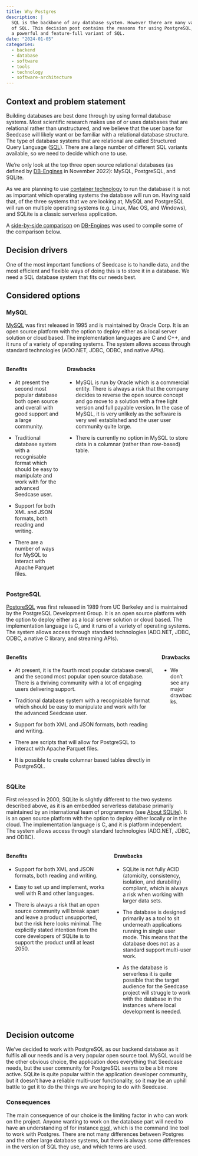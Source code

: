 ```yaml
---
title: Why Postgres
description: |
  SQL is the backbone of any database system. However there are many variants
  of SQL. This decision post contains the reasons for using PostgreSQL, which is
  a powerful and feature-full variant of SQL.
date: "2024-01-05"
categories:
  - backend
  - database
  - software
  - tools
  - technology
  - software-architecture
---
```


## Context and problem statement

Building databases are best done through by using formal database systems. Most scientific research makes use of or uses databases that are relational rather than unstructured, and we believe that the user base for Seedcase will likely want or be familiar with a relational database structure. The type of database systems that are relational are called Structured Query Language ([SQL](https://en.wikipedia.org/wiki/SQL)). There are a large number of different SQL variants available, so we need to decide which one to use.

We're only look at the top three open source relational databases (as defined by [DB-Engines](https://db-engines.com/en/ranking/relational+dbms) in November 2022): MySQL, PostgreSQL, and SQLite.

As we are planning to use [container technology](why-containers.qmd) to run the database it is not as important which operating systems the database will run on.  Having said that, of the three systems that we are looking at, MySQL and PostgreSQL will run on multiple operating systems (e.g. Linux, Mac OS, and Windows), and SQLite is a classic serverless application.

A [side-by-side comparison](https://db-engines.com/en/system/MySQL%3BPostgreSQL%3BSQLite)
on [DB-Engines](https://db-engines.com) was used to compile some of the comparison below.

## Decision drivers

One of the most important functions of Seedcase is to handle data, and the most efficient and flexible ways of doing this is to store it in a database. We need a SQL database system that fits our needs best. 

## Considered options

### MySQL

[MySQL](www.mysql.com) was first released in 1995 and is maintained by Oracle Corp. It is an open source platform with the option to deploy either as a local server solution or cloud based. The implementation languages are C and C++, and it runs of a variety of operating systems. The system allows access through standard technologies (ADO.NET, JDBC, ODBC, and native APIs).

::: columns
::: {.column}

#### Benefits 

* At present the second most popular database both open source and overall with good support and a large community.

* Traditional database system with a recognisable format which should be easy to manipulate and work with for the advanced Seedcase user.

* Support for both XML and JSON formats, both reading and writing.

* There are a number of ways for MySQL to interact with Apache Parquet files.

:::
::: {.column}

#### Drawbacks

* MySQL is run by Oracle which is a commercial entity. There is always a risk that the company decides to reverse the open source concept and go move to a solution with a free light version and full payable version. In the case of MySQL, it is very unlikely as the software is very well established and the user user community quite large.

* There is currently no option in MySQL to store data in a columnar (rather than row-based) table.

:::
:::

### PostgreSQL

[PostgreSQL](www.postgresql.org) was first released in 1989 from UC Berkeley and is maintained by the PostgreSQL Development Group. It is an open source platform with the option to deploy either as a local server solution or cloud based. The implementation language is C, and it runs of a variety of operating systems. The system allows access through standard technologies (ADO.NET, JDBC, ODBC, a native C library, and streaming APIs).

::: columns
::: {.column}

#### Benefits 

* At present, it is the fourth most popular database overall, and the second most popular open source database. There is a thriving community with a lot of engaging users delivering support.

* Traditional database system with a recognisable format which should be easy to manipulate and work with for the advanced Seedcase user. 

* Support for both XML and JSON formats, both reading and writing.

* There are scripts that will allow for PostgreSQL to interact with Apache Parquet files.

* It is possible to create columnar based tables directly in PostgreSQL.

:::
::: {.column}

#### Drawbacks

* We don't see any major drawbacks.

:::
:::

### SQLite

First released in 2000, SQLite is slightly different to the two systems described above, as it is an embedded serverless database primarily maintained by an international team of programmers (see [About SQLite](https://www.sqlite.org/about.html)). It is an open source platform with the option to deploy either locally or in the cloud. The implementation language is C, and it is platform independent. The system allows access through standard technologies (ADO.NET, JDBC, and ODBC).

::: columns
::: {.column}

#### Benefits 

* Support for both XML and JSON formats, both reading and writing. 

* Easy to set up and implement, works well with R and other languages. 

* There is always a risk that an open source community will break apart and leave a product unsupported, but the risk here looks minimal. The explicitly stated intention from the core developers of SQLite is to support the product until at least 2050.

:::
::: {.column}

#### Drawbacks

* SQLite is not fully ACID (atomicity, consistency, isolation, and durability) compliant, which is always a risk when working with larger data sets.

* The database is designed primarily as a tool to sit underneath applications running in single user mode. This means that the database does not as a standard support multi-user work.

* As the database is serverless it is quite possible that the target audience for the Seedcase project will struggle to work with the database in the instances where local development is needed.

:::
:::

## Decision outcome

We've decided to work with PostgreSQL as our backend database as it fulfils all our needs and is a very popular open source tool. MySQL would be the other obvious choice, the application does everything that Seedcase needs, but the user community for PostgreSQL seems to be a bit more active. SQLite is quite popular within the application developer community, but it doesn't have a reliable multi-user functionality, so it may be an uphill battle to get it to do the things we are hoping to do with Seedcase.

### Consequences

The main consequence of our choice is the limiting factor in who can work on the project. Anyone wanting to work on the database part will need to have an understanding of for instance [psql](https://www.postgresql.org/docs/current/app-psql.html), which is the command line tool to work with Postgres.  There are not many differences between Postgres and the other large database systems, but there is always some differences in the version of SQL they use, and which terms are used. 
